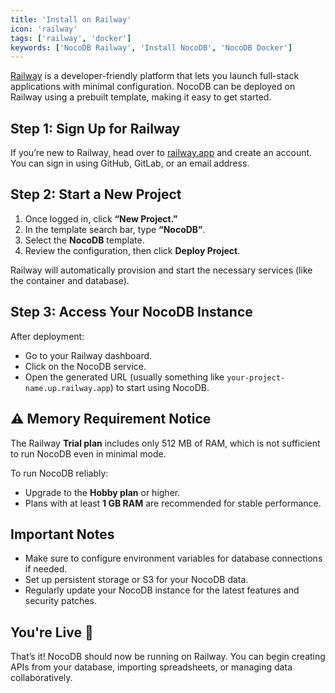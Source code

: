 ```yaml
---
title: 'Install on Railway'
icon: 'railway'
tags: ['railway', 'docker']
keywords: ['NocoDB Railway', 'Install NocoDB', 'NocoDB Docker']
---
```


[Railway](https://railway.app) is a developer-friendly platform that lets you launch full-stack applications with minimal configuration. NocoDB can be deployed on Railway using a prebuilt template, making it easy to get started.

## Step 1: Sign Up for Railway

If you’re new to Railway, head over to [railway.app](https://railway.app) and create an account. You can sign in using GitHub, GitLab, or an email address.

## Step 2: Start a New Project

1. Once logged in, click **“New Project.”**
2. In the template search bar, type **“NocoDB”**.
3. Select the **NocoDB** template.
4. Review the configuration, then click **Deploy Project**.

Railway will automatically provision and start the necessary services (like the container and database).

## Step 3: Access Your NocoDB Instance

After deployment:

* Go to your Railway dashboard.
* Click on the NocoDB service.
* Open the generated URL (usually something like `your-project-name.up.railway.app`) to start using NocoDB.

## ⚠️ Memory Requirement Notice

The Railway **Trial plan** includes only 512 MB of RAM, which is not sufficient to run NocoDB even in minimal mode.

To run NocoDB reliably:

* Upgrade to the **Hobby plan** or higher.
* Plans with at least **1 GB RAM** are recommended for stable performance.

## Important Notes
- Make sure to configure environment variables for database connections if needed.
- Set up persistent storage or S3 for your NocoDB data.
- Regularly update your NocoDB instance for the latest features and security patches.

## You're Live 🎉

That’s it! NocoDB should now be running on Railway. You can begin creating APIs from your database, importing spreadsheets, or managing data collaboratively.
